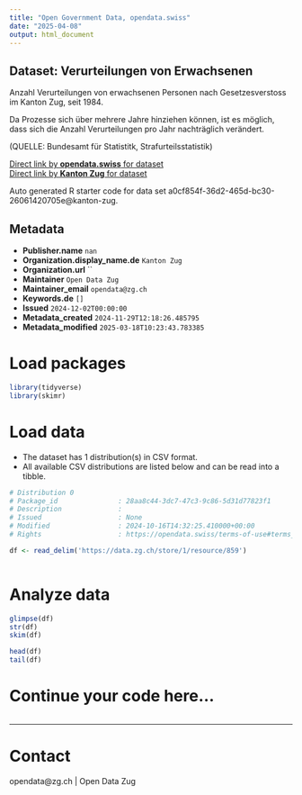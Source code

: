 ```yaml
---
title: "Open Government Data, opendata.swiss"
date: "2025-04-08"
output: html_document
---
```


## Dataset: Ver­ur­tei­lun­gen von Er­wach­se­nen

Anzahl Ver­ur­tei­lun­gen von er­wach­se­nen Personen nach Gesetzesverstoss im Kanton Zug,  seit 1984.

Da Prozesse sich über mehrere Jahre hinziehen können, ist es möglich, dass sich die Anzahl Verurteilungen pro Jahr nachträglich verändert.							

(QUELLE: Bundesamt für Statistitk, Strafurteilsstatistik)

[Direct link by **opendata.swiss** for dataset](https://opendata.swiss/de/dataset/verurteilungen-von-erwachsenen)<br>
[Direct link by **Kanton Zug** for dataset](https://www.zg.ch/behoerden/gesundheitsdirektion/statistikfachstelle/themen/19-oeffentliche-sicherheit/kriminalitaet-und-rechtspflege)

Auto generated R starter code for data set a0cf854f-36d2-465d-bc30-26061420705e@kanton-zug.

## Metadata

- **Publisher.name** `nan`
- **Organization.display_name.de** `Kanton Zug`
- **Organization.url** ``
- **Maintainer** `Open Data Zug`
- **Maintainer_email** `opendata@zg.ch`
- **Keywords.de** `[]`
- **Issued** `2024-12-02T00:00:00`
- **Metadata_created** `2024-11-29T12:18:26.485795`
- **Metadata_modified** `2025-03-18T10:23:43.783385`


# Load packages

```r

library(tidyverse)
library(skimr)

```

# Load data

-   The dataset has 1 distribution(s) in CSV format.
-   All available CSV distributions are listed below and can be read into a tibble.

```r

# Distribution 0
# Package_id               : 28aa8c44-3dc7-47c3-9c86-5d31d77823f1
# Description              : 
# Issued                   : None
# Modified                 : 2024-10-16T14:32:25.410000+00:00
# Rights                   : https://opendata.swiss/terms-of-use#terms_open

df <- read_delim('https://data.zg.ch/store/1/resource/859')



```

# Analyze data

```r

glimpse(df)
str(df)
skim(df)

head(df)
tail(df)

```

# Continue your code here...

```r

```

------------------------------------------------------------------------

# Contact

opendata@zg.ch | Open Data Zug
